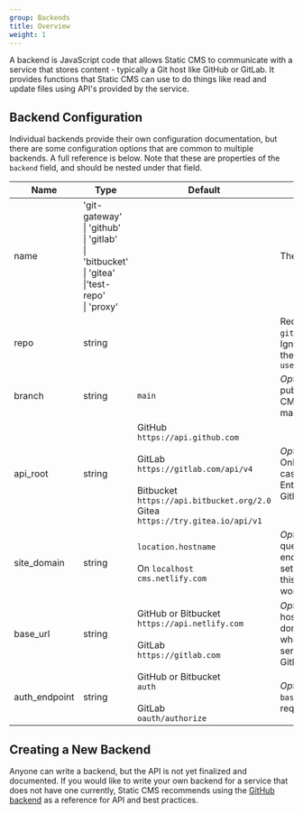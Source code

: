 ```yaml
---
group: Backends
title: Overview
weight: 1
---
```


A backend is JavaScript code that allows Static CMS to communicate with a service that stores content - typically a Git host like GitHub or GitLab. It provides functions that Static CMS can use to do things like read and update files using API's provided by the service.

## Backend Configuration

Individual backends provide their own configuration documentation, but there are some configuration options that are common to multiple backends. A full reference is below. Note that these are properties of the `backend` field, and should be nested under that field.

| Name          | Type                                                                                                    | Default                                                                                                                                                                                        | Description                                                                                                                                                      |
| ------------- | ------------------------------------------------------------------------------------------------------- | ---------------------------------------------------------------------------------------------------------------------------------------------------------------------------------------------- | ---------------------------------------------------------------------------------------------------------------------------------------------------------------- |
| name          | 'git-gateway'<br />\| 'github'<br />\| 'gitlab'<br />\| 'bitbucket'<br />\| 'gitea'<br />\|'test-repo'<br />\| 'proxy' |                                                                                                                                                                                 | The backend git provider                                                                                                                                         |
| repo          | string                                                                                                  |                                                                                                                                                                                                | Required for `github`, `gitlab`, `gitea` and `bitbucket` backends. Ignored by `git-gateway`. Follows the pattern `[org-or-username]/[repo-name]`                 |
| branch        | string                                                                                                  | `main`                                                                                                                                                                                         | _Optional_. The branch where published content is stored. All CMS commits and PRs are made to this branch                                                        |
| api_root      | string                                                                                                  | GitHub<br />`https://api.github.com`<br /><br />GitLab<br/>`https://gitlab.com/api/v4`<br /><br />Bitbucket<br />`https://api.bitbucket.org/2.0`<br />Gitea<br />`https://try.gitea.io/api/v1` | _Optional_. The API endpoint. Only necessary in certain cases, like with GitHub Enterprise or self-hosted GitLab                                                 |
| site_domain   | string                                                                                                  | `location.hostname`<br /><br />On `localhost`<br />`cms.netlify.com`                                                                                                                           | _Optional_. Sets the `site_id` query param sent to the API endpoint. Non-Netlify auth setups will often need to set this for local development to work properly  |
| base_url      | string                                                                                                  | GitHub or Bitbucket<br />`https://api.netlify.com`<br /><br />GitLab<br />`https://gitlab.com`                                                                                                 | _Optional_. OAuth client hostname (just the base domain, no path). **Required** when using an external OAuth server or self-hosted GitLab/GiteaAuthenticationPage|
| auth_endpoint | string                                                                                                  | GitHub or Bitbucket<br />`auth`<br /><br />GitLab<br />`oauth/authorize`                                                                                                                       | _Optional_. Path to append to `base_url` for authentication requests.                                                                                            |

## Creating a New Backend

Anyone can write a backend, but the API is not yet finalized and documented. If you would like to write your own backend for a service that does not have one currently, Static CMS recommends using the [GitHub backend](https://github.com/StaticJsCMS/static-cms/tree/main/core/src/backends/github) as a reference for API and best practices.
